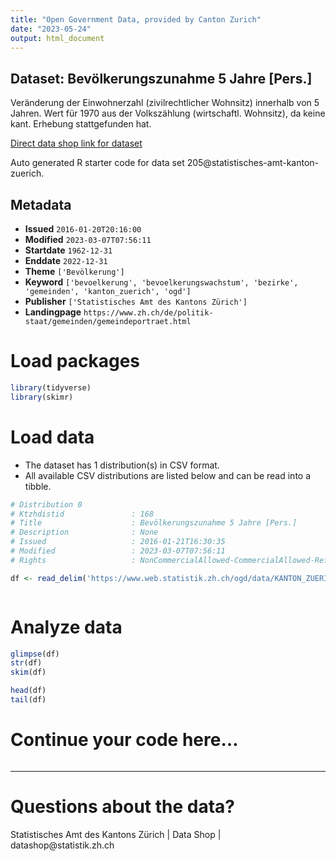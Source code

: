 ```yaml
---
title: "Open Government Data, provided by Canton Zurich"
date: "2023-05-24"
output: html_document
---
```


## Dataset: Bevölkerungszunahme 5 Jahre [Pers.]

Veränderung der Einwohnerzahl (zivilrechtlicher Wohnsitz) innerhalb von 5 Jahren. Wert für 1970 aus der Volkszählung (wirtschaftl. Wohnsitz), da keine kant. Erhebung stattgefunden hat.

[Direct data shop link for dataset](https://www.zh.ch/de/politik-staat/opendata.html#/datasets/205@statistisches-amt-kanton-zuerich)

Auto generated R starter code for data set 205@statistisches-amt-kanton-zuerich.

## Metadata

- **Issued** `2016-01-20T20:16:00`
- **Modified** `2023-03-07T07:56:11`
- **Startdate** `1962-12-31`
- **Enddate** `2022-12-31`
- **Theme** `['Bevölkerung']`
- **Keyword** `['bevoelkerung', 'bevoelkerungswachstum', 'bezirke', 'gemeinden', 'kanton_zuerich', 'ogd']`
- **Publisher** `['Statistisches Amt des Kantons Zürich']`
- **Landingpage** `https://www.zh.ch/de/politik-staat/gemeinden/gemeindeportraet.html`


# Load packages

```r

library(tidyverse)
library(skimr)

```

# Load data

-   The dataset has 1 distribution(s) in CSV format.
-   All available CSV distributions are listed below and can be read into a tibble.

```r

# Distribution 0
# Ktzhdistid               : 168
# Title                    : Bevölkerungszunahme 5 Jahre [Pers.]
# Description              : None
# Issued                   : 2016-01-21T16:30:35
# Modified                 : 2023-03-07T07:56:11
# Rights                   : NonCommercialAllowed-CommercialAllowed-ReferenceRequired

df <- read_delim('https://www.web.statistik.zh.ch/ogd/data/KANTON_ZUERICH_202.csv')



```

# Analyze data

```r

glimpse(df)
str(df)
skim(df)

head(df)
tail(df)

```

# Continue your code here...

```r

```

------------------------------------------------------------------------

# Questions about the data?

Statistisches Amt des Kantons Zürich | Data Shop | datashop@statistik.zh.ch
